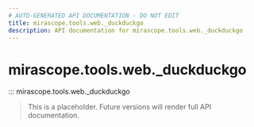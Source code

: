 ```yaml
---
# AUTO-GENERATED API DOCUMENTATION - DO NOT EDIT
title: mirascope.tools.web._duckduckgo
description: API documentation for mirascope.tools.web._duckduckgo
---
```


# mirascope.tools.web._duckduckgo

::: mirascope.tools.web._duckduckgo

> This is a placeholder. Future versions will render full API documentation.
